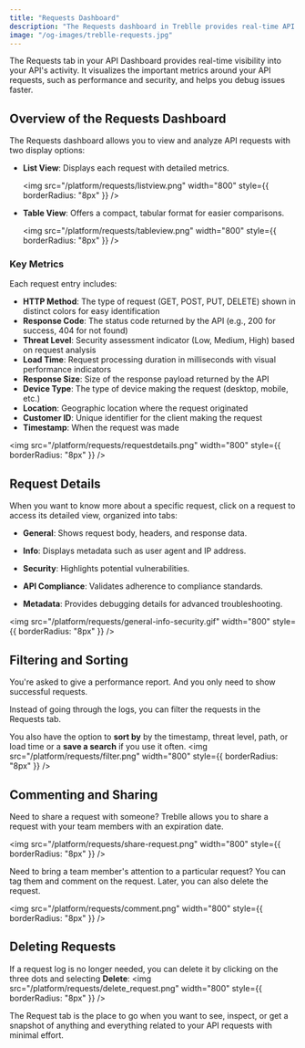 ```yaml
---
title: "Requests Dashboard"
description: "The Requests dashboard in Treblle provides real-time API monitoring, security insights, and performance metrics. Filter, analyze, and debug API requests effortlessly."
image: "/og-images/treblle-requests.jpg"
---
```


The Requests tab in your API Dashboard provides real-time visibility into your API's activity. It visualizes the important metrics around your API requests, such as performance and security, and helps you debug issues faster.

## Overview of the Requests Dashboard

The Requests dashboard allows you to view and analyze API requests with two display options:

- **List View**: Displays each request with detailed metrics.
  
  <img
    src="/platform/requests/listview.png"
    width="800"
    style={{ borderRadius: "8px" }}
  />

- **Table View**: Offers a compact, tabular format for easier comparisons.
  
  <img
    src="/platform/requests/tableview.png"
    width="800"
    style={{ borderRadius: "8px" }}
  />

### Key Metrics

Each request entry includes:

- **HTTP Method**: The type of request (GET, POST, PUT, DELETE) shown in distinct colors for easy identification
- **Response Code**: The status code returned by the API (e.g., 200 for success, 404 for not found)
- **Threat Level**: Security assessment indicator (Low, Medium, High) based on request analysis
- **Load Time**: Request processing duration in milliseconds with visual performance indicators
- **Response Size**: Size of the response payload returned by the API
- **Device Type**: The type of device making the request (desktop, mobile, etc.)
- **Location**: Geographic location where the request originated
- **Customer ID**: Unique identifier for the client making the request
- **Timestamp**: When the request was made

<img
    src="/platform/requests/requestdetails.png"
    width="800"
    style={{ borderRadius: "8px" }}
  />

## Request Details

When you want to know more about a specific request, click on a request to access its detailed view, organized into tabs:

- **General**: Shows request body, headers, and response data.

- **Info**: Displays metadata such as user agent and IP address.

- **Security**: Highlights potential vulnerabilities.

- **API Compliance**: Validates adherence to compliance standards.

- **Metadata**: Provides debugging details for advanced troubleshooting.

<img
    src="/platform/requests/general-info-security.gif"
    width="800"
    style={{ borderRadius: "8px" }}
  />


## Filtering and Sorting

You're asked to give a performance report. And you only need to show successful requests. 

Instead of going through the logs, you can filter the requests in the Requests tab. 

You also have the option to **sort by** by the timestamp, threat level, path, or load time or a **save a search** if you use it often.
 <img  
    src="/platform/requests/filter.png"
    width="800"
    style={{ borderRadius: "8px" }}
  />

## Commenting and Sharing

Need to share a request with someone? Treblle allows you to share a request with your team members with an expiration date. 

<img
    src="/platform/requests/share-request.png"
    width="800"
    style={{ borderRadius: "8px" }}
  />

Need to bring a team member's attention to a particular request? You can tag them and comment on the request. Later, you can also delete the request.

<img
    src="/platform/requests/comment.png"
    width="800"
    style={{ borderRadius: "8px" }}
  />

## Deleting Requests

If a request log is no longer needed, you can delete it by clicking on the three dots and selecting **Delete**:
<img
    src="/platform/requests/delete_request.png"
    width="800"
    style={{ borderRadius: "8px" }}
  />

The Request tab is the place to go when you want to see, inspect, or get a snapshot of anything and everything related to your API requests with minimal effort.